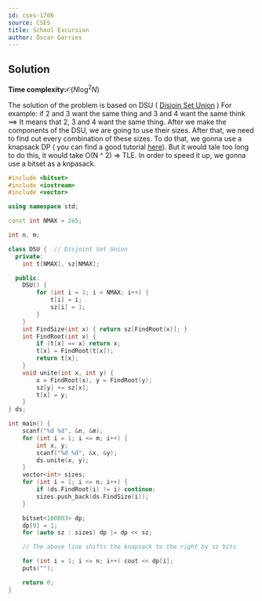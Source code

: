 ```yaml
---
id: cses-1706
source: CSES
title: School Excursion
author: Óscar Garries
---
```

## Solution
**Time complexity:**$\mathcal{O}(N\log^2N)$

The solution of the problem is based on DSU ( [Disjoin Set Union](https://usaco.guide/gold/dsu?lang=cpp) )
For example: if 2 and 3 want  the same thing and 3 and 4 want the same think ==> It means that 2, 3 and 4 want the same thing. After we make the components of the DSU, we are going to use their sizes. After that, we need to find out every combination of these sizes. To do that, we gonna use a knapsack DP ( you can find a good tutorial [here](https://usaco.guide/gold/knapsack?lang=cpp)). But it would tale too long to do this, it would take O(N ^ 2) => TLE. In order to speed it up, we gonna use a bitset as a knpasack.


```cpp
#include <bitset>
#include <iostream>
#include <vector>

using namespace std;

const int NMAX = 2e5;

int n, m;

class DSU {  // Disjoint Set Union
  private:
	int t[NMAX], sz[NMAX];

  public:
	DSU() {
		for (int i = 1; i < NMAX; i++) {
			t[i] = i;
			sz[i] = 1;
		}
	}
	int FindSize(int x) { return sz[FindRoot(x)]; }
	int FindRoot(int x) {
		if (t[x] == x) return x;
		t[x] = FindRoot(t[x]);
		return t[x];
	}
	void unite(int x, int y) {
		x = FindRoot(x), y = FindRoot(y);
		sz[y] += sz[x];
		t[x] = y;
	}
} ds;

int main() {
	scanf("%d %d", &n, &m);
	for (int i = 1; i <= m; i++) {
		int x, y;
		scanf("%d %d", &x, &y);
		ds.unite(x, y);
	}
	vector<int> sizes;
	for (int i = 1; i <= n; i++) {
		if (ds.FindRoot(i) != i) continue;
		sizes.push_back(ds.FindSize(i));
	}

	bitset<100003> dp;
	dp[0] = 1;
	for (auto sz : sizes) dp |= dp << sz;

	// The above line shifts the knapsack to the right by sz bits

	for (int i = 1; i <= n; i++) cout << dp[i];
	puts("");

	return 0;
}
```
